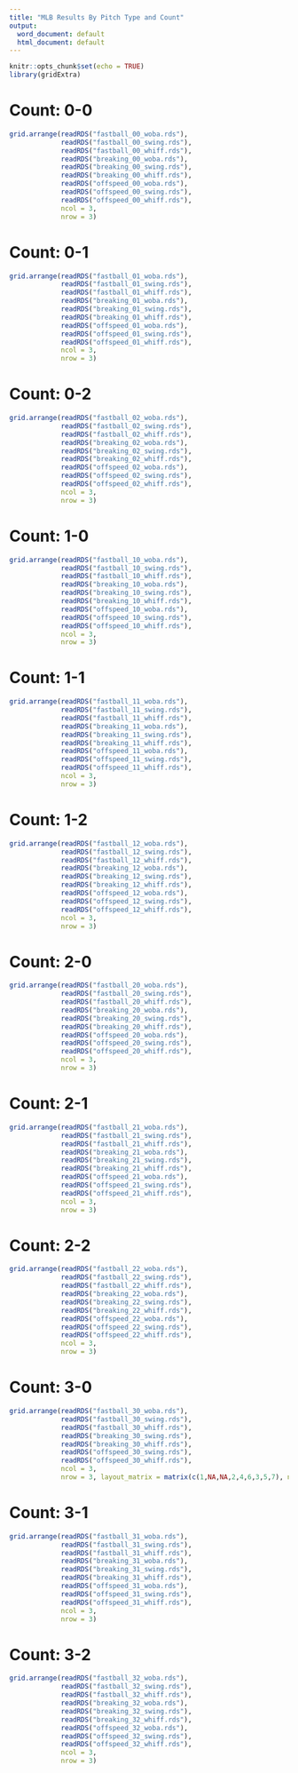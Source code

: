 ```yaml
---
title: "MLB Results By Pitch Type and Count"
output:
  word_document: default
  html_document: default
---
```


```r
knitr::opts_chunk$set(echo = TRUE)
library(gridExtra)

```

# Count: 0-0

```r
grid.arrange(readRDS("fastball_00_woba.rds"),
             readRDS("fastball_00_swing.rds"),
             readRDS("fastball_00_whiff.rds"),
             readRDS("breaking_00_woba.rds"),
             readRDS("breaking_00_swing.rds"),
             readRDS("breaking_00_whiff.rds"),
             readRDS("offspeed_00_woba.rds"),
             readRDS("offspeed_00_swing.rds"),
             readRDS("offspeed_00_whiff.rds"),
             ncol = 3,
             nrow = 3)
```

# Count: 0-1

```r
grid.arrange(readRDS("fastball_01_woba.rds"),
             readRDS("fastball_01_swing.rds"),
             readRDS("fastball_01_whiff.rds"),
             readRDS("breaking_01_woba.rds"),
             readRDS("breaking_01_swing.rds"),
             readRDS("breaking_01_whiff.rds"),
             readRDS("offspeed_01_woba.rds"),
             readRDS("offspeed_01_swing.rds"),
             readRDS("offspeed_01_whiff.rds"),
             ncol = 3,
             nrow = 3)
```

# Count: 0-2

```r
grid.arrange(readRDS("fastball_02_woba.rds"),
             readRDS("fastball_02_swing.rds"),
             readRDS("fastball_02_whiff.rds"),
             readRDS("breaking_02_woba.rds"),
             readRDS("breaking_02_swing.rds"),
             readRDS("breaking_02_whiff.rds"),
             readRDS("offspeed_02_woba.rds"),
             readRDS("offspeed_02_swing.rds"),
             readRDS("offspeed_02_whiff.rds"),
             ncol = 3,
             nrow = 3)
```

# Count: 1-0

```r
grid.arrange(readRDS("fastball_10_woba.rds"),
             readRDS("fastball_10_swing.rds"),
             readRDS("fastball_10_whiff.rds"),
             readRDS("breaking_10_woba.rds"),
             readRDS("breaking_10_swing.rds"),
             readRDS("breaking_10_whiff.rds"),
             readRDS("offspeed_10_woba.rds"),
             readRDS("offspeed_10_swing.rds"),
             readRDS("offspeed_10_whiff.rds"),
             ncol = 3,
             nrow = 3)
```

# Count: 1-1

```r
grid.arrange(readRDS("fastball_11_woba.rds"),
             readRDS("fastball_11_swing.rds"),
             readRDS("fastball_11_whiff.rds"),
             readRDS("breaking_11_woba.rds"),
             readRDS("breaking_11_swing.rds"),
             readRDS("breaking_11_whiff.rds"),
             readRDS("offspeed_11_woba.rds"),
             readRDS("offspeed_11_swing.rds"),
             readRDS("offspeed_11_whiff.rds"),
             ncol = 3,
             nrow = 3)
```

# Count: 1-2

```r
grid.arrange(readRDS("fastball_12_woba.rds"),
             readRDS("fastball_12_swing.rds"),
             readRDS("fastball_12_whiff.rds"),
             readRDS("breaking_12_woba.rds"),
             readRDS("breaking_12_swing.rds"),
             readRDS("breaking_12_whiff.rds"),
             readRDS("offspeed_12_woba.rds"),
             readRDS("offspeed_12_swing.rds"),
             readRDS("offspeed_12_whiff.rds"),
             ncol = 3,
             nrow = 3)
```

# Count: 2-0

```r
grid.arrange(readRDS("fastball_20_woba.rds"),
             readRDS("fastball_20_swing.rds"),
             readRDS("fastball_20_whiff.rds"),
             readRDS("breaking_20_woba.rds"),
             readRDS("breaking_20_swing.rds"),
             readRDS("breaking_20_whiff.rds"),
             readRDS("offspeed_20_woba.rds"),
             readRDS("offspeed_20_swing.rds"),
             readRDS("offspeed_20_whiff.rds"),
             ncol = 3,
             nrow = 3)
```

# Count: 2-1

```r
grid.arrange(readRDS("fastball_21_woba.rds"),
             readRDS("fastball_21_swing.rds"),
             readRDS("fastball_21_whiff.rds"),
             readRDS("breaking_21_woba.rds"),
             readRDS("breaking_21_swing.rds"),
             readRDS("breaking_21_whiff.rds"),
             readRDS("offspeed_21_woba.rds"),
             readRDS("offspeed_21_swing.rds"),
             readRDS("offspeed_21_whiff.rds"),
             ncol = 3,
             nrow = 3)
```

# Count: 2-2

```r
grid.arrange(readRDS("fastball_22_woba.rds"),
             readRDS("fastball_22_swing.rds"),
             readRDS("fastball_22_whiff.rds"),
             readRDS("breaking_22_woba.rds"),
             readRDS("breaking_22_swing.rds"),
             readRDS("breaking_22_whiff.rds"),
             readRDS("offspeed_22_woba.rds"),
             readRDS("offspeed_22_swing.rds"),
             readRDS("offspeed_22_whiff.rds"),
             ncol = 3,
             nrow = 3)
```

# Count: 3-0

```r
grid.arrange(readRDS("fastball_30_woba.rds"),
             readRDS("fastball_30_swing.rds"),
             readRDS("fastball_30_whiff.rds"),
             readRDS("breaking_30_swing.rds"),
             readRDS("breaking_30_whiff.rds"),
             readRDS("offspeed_30_swing.rds"),
             readRDS("offspeed_30_whiff.rds"),
             ncol = 3,
             nrow = 3, layout_matrix = matrix(c(1,NA,NA,2,4,6,3,5,7), nrow = 3))
```

# Count: 3-1

```r
grid.arrange(readRDS("fastball_31_woba.rds"),
             readRDS("fastball_31_swing.rds"),
             readRDS("fastball_31_whiff.rds"),
             readRDS("breaking_31_woba.rds"),
             readRDS("breaking_31_swing.rds"),
             readRDS("breaking_31_whiff.rds"),
             readRDS("offspeed_31_woba.rds"),
             readRDS("offspeed_31_swing.rds"),
             readRDS("offspeed_31_whiff.rds"),
             ncol = 3,
             nrow = 3)
```

# Count: 3-2

```r
grid.arrange(readRDS("fastball_32_woba.rds"),
             readRDS("fastball_32_swing.rds"),
             readRDS("fastball_32_whiff.rds"),
             readRDS("breaking_32_woba.rds"),
             readRDS("breaking_32_swing.rds"),
             readRDS("breaking_32_whiff.rds"),
             readRDS("offspeed_32_woba.rds"),
             readRDS("offspeed_32_swing.rds"),
             readRDS("offspeed_32_whiff.rds"),
             ncol = 3,
             nrow = 3)
```